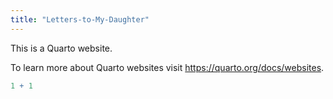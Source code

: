 ```yaml
---
title: "Letters-to-My-Daughter"
---
```


This is a Quarto website.

To learn more about Quarto websites visit
<https://quarto.org/docs/websites>.

```r
1 + 1
```
